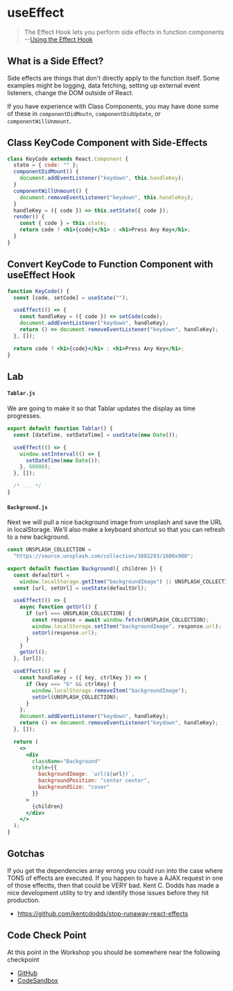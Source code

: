 # useEffect

> The Effect Hook lets you perform side effects in function components --[Using the Effect Hook](https://reactjs.org/docs/hooks-effect.html)

## What is a Side Effect?

Side effects are things that don't directly apply to the function itself. Some examples might be logging, data fetching, setting up external event listeners, change the DOM outside of React.

If you have experience with Class Components, you may have done some of these in `componentDidMoutn`, `componentDidUpdate`, or `componentWillUnmount`.

## Class KeyCode Component with Side-Effects

```jsx
class KeyCode extends React.Component {
  state = { code: "" };
  componentDidMount() {
    document.addEventListener("keydown", this.handleKey);
  }
  componentWillUnmount() {
    document.removeEventListener("keydown", this.handleKey);
  }
  handleKey = ({ code }) => this.setState({ code });
  render() {
    const { code } = this.state;
    return code ? <h1>{code}</h1> : <h1>Press Any Key</h1>;
  }
}
```

## Convert KeyCode to Function Component with useEffect Hook

```jsx
function KeyCode() {
  const [code, setCode] = useState("");

  useEffect(() => {
    const handleKey = ({ code }) => setCode(code);
    document.addEventListener("keydown", handleKey);
    return () => document.removeEventListener("keydown", handleKey);
  }, []);

  return code ? <h1>{code}</h1> : <h1>Press Any Key</h1>;
}
```

## Lab

#### `Tablar.js`

We are going to make it so that Tablar updates the display as time progresses.

```jsx
export default function Tablar() {
  const [dateTime, setDateTime] = useState(new Date());

  useEffect(() => {
    window.setInterval(() => {
      setDateTime(new Date());
    }, 60000);
  }, []);

  /* ... */
}
```

#### `Background.js`

Next we will pull a nice background image from unsplash and save the URL in localStorage. We'll also make a keyboard shortcut so that you can refresh to a new background.

```jsx
const UNSPLASH_COLLECTION =
  "https://source.unsplash.com/collection/3802293/1600x900";

export default function Background({ children }) {
  const defaultUrl =
    window.localStorage.getItem("backgroundImage") || UNSPLASH_COLLECTION;
  const [url, setUrl] = useState(defaultUrl);

  useEffect(() => {
    async function getUrl() {
      if (url === UNSPLASH_COLLECTION) {
        const response = await window.fetch(UNSPLASH_COLLECTION);
        window.localStorage.setItem("backgroundImage", response.url);
        setUrl(response.url);
      }
    }
    getUrl();
  }, [url]);

  useEffect(() => {
    const handleKey = ({ key, ctrlKey }) => {
      if (key === "b" && ctrlKey) {
        window.localStorage.removeItem("backgroundImage");
        setUrl(UNSPLASH_COLLECTION);
      }
    };
    document.addEventListener("keydown", handleKey);
    return () => document.removeEventListener("keydown", handleKey);
  }, []);

  return (
    <>
      <div
        className="Background"
        style={{
          backgroundImage: `url(${url})`,
          backgroundPosition: "center center",
          backgroundSize: "cover"
        }}
      >
        {children}
      </div>
    </>
  );
}
```

## Gotchas

If you get the dependencies array wrong you could run into the case where TONS of effects are executed. If you happen to have a AJAX request in one of those effectts, then that could be VERY bad. Kent C. Dodds has made a nice development utility to try and identify those issues before they hit production.

- https://github.com/kentcdodds/stop-runaway-react-effects

## Code Check Point

At this point in the Workshop you should be somewhere near the following checkpoint

- [GitHub](https://github.com/elijahmanor/react-fun/tree/master/packages/03-intro-state-effects)
- [CodeSandbox](https://codesandbox.io/s/github/elijahmanor/react-fun/tree/master/packages/03-intro-state-effects)
